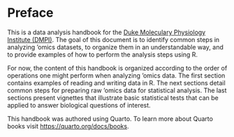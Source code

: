 # Preface {.unnumbered}

This is a data analysis handbook for the [Duke Moleculary Physiology Institute (DMPI)](https://dmpi.duke.edu). The goal of this document is to identify common steps in analyzing 'omics datasets, to organize them in an understandable way, and to provide examples of how to perform the analysis steps using R.

For now, the content of this handbook is organized according to the order of operations one might perform when analyzing 'omics data. The first section contains examples of reading and writing data in R. The next sections detail common steps for preparing raw 'omics data for statistical analysis. The last sections present vignettes that illustrate basic statistical tests that can be applied to answer biological questions of interest.

This handbook was authored using Quarto. To learn more about Quarto books visit <https://quarto.org/docs/books>.
